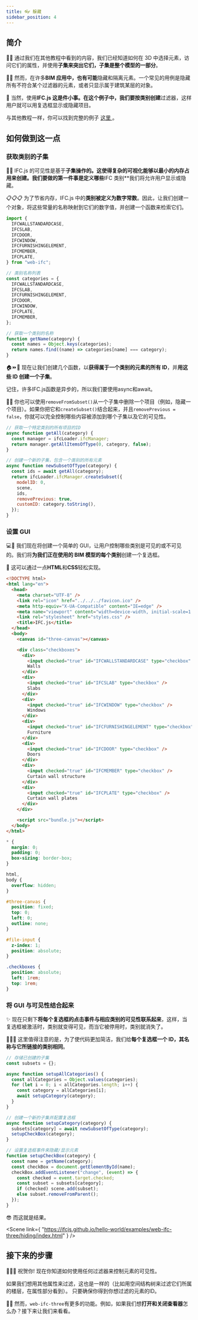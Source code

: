 ```yaml
---
title: 👓 躲藏
sidebar_position: 4
---
```



## 简介

👩‍🏫
通过我们在其他教程中看到的内容，我们已经知道如何在 3D 中选择元素，访问它们的属性，并使用**子集来突出它们，子集是整个模型的一部分**。

🚪🧱
然而，在许多**BIM 应用中，也有可能**隐藏和隔离元素。一个常见的用例是隐藏所有不符合某个过滤器的元素，或者只显示属于建筑某层的对象。

🍰 当然，使用**IFC.js 这是件小事。在这个例子中，我们要按类别创建**过滤器，这样用户就可以用复选框显示或隐藏项目。

<IfcCard>
  与其他教程一样，你可以找到完整的例子
  <a href="https://github.com/IFCjs/hello-world/tree/main/examples/web-ifc-three/hiding">
    这里
  </a>。
</IfcCard>

## 如何做到这一点

### 获取类别的子集

👩‍🏫
IFC.js 的可见性是基于**子集操作的。这使得复杂的可视化能够以最小的内存占用来创建。我们要做的第一件事是定义哪些**IFC 类别\*\*我们将允许用户显示或隐藏。

📋📋📋
为了节省内存，IFC.js 中的**类别被定义为数字常数**。因此，让我们创建一个对象，将这些常量的名称映射到它们的数字值，并创建一个函数来检索它们。

```js
import {
  IFCWALLSTANDARDCASE,
  IFCSLAB,
  IFCDOOR,
  IFCWINDOW,
  IFCFURNISHINGELEMENT,
  IFCMEMBER,
  IFCPLATE,
} from "web-ifc";

// 类别名称列表
const categories = {
  IFCWALLSTANDARDCASE,
  IFCSLAB,
  IFCFURNISHINGELEMENT,
  IFCDOOR,
  IFCWINDOW,
  IFCPLATE,
  IFCMEMBER,
};

// 获取一个类别的名称
function getName(category) {
  const names = Object.keys(categories);
  return names.find((name) => categories[name] === category);
}
```

🏠⏩🚪
现在让我们创建几个函数，以**获得属于一个类别的元素的所有 ID**，并**用这些 ID 创建一个子集**。

<IfcAlert>记住，许多IFC.js函数是异步的，所以我们要使用async和await。</IfcAlert>

👩‍🏫
你也可以使用`removeFromSubset()`从一个子集中删除一个项目（例如，隐藏一个项目）。如果你把它和`createSubset()`结合起来，并且`removePrevious = false`，你就可以完全控制哪些内容被添加到哪个子集以及它的可见性。

```js
// 获取一个特定类别的所有项目的ID
async function getAll(category) {
  const manager = ifcLoader.ifcManager;
  return manager.getAllItemsOfType(0, category, false);
}

// 创建一个新的子集，包含一个类别的所有元素
async function newSubsetOfType(category) {
  const ids = await getAll(category);
  return ifcLoader.ifcManager.createSubset({
    modelID: 0,
    scene,
    ids,
    removePrevious: true,
    customID: category.toString(),
  });
}
```

### 设置 GUI

💻🧑
我们现在将创建一个简单的 GUI，让用户控制哪些类别是可见的或不可见的。我们将**为我们正在使用的 BIM 模型的每个类别**创建一个复选框。

💅
这可以通过一点**HTML**和**CSS**轻松实现。

```html
<!DOCTYPE html>
<html lang="en">
  <head>
    <meta charset="UTF-8" />
    <link rel="icon" href="../../../favicon.ico" />
    <meta http-equiv="X-UA-Compatible" content="IE=edge" />
    <meta name="viewport" content="width=device-width, initial-scale=1.0" />
    <link rel="stylesheet" href="styles.css" />
    <title>IFC.js</title>
  </head>
  <body>
    <canvas id="three-canvas"></canvas>

    <div class="checkboxes">
      <div>
        <input checked="true" id="IFCWALLSTANDARDCASE" type="checkbox" />
        Walls
      </div>
      <div>
        <input checked="true" id="IFCSLAB" type="checkbox" />
        Slabs
      </div>
      <div>
        <input checked="true" id="IFCWINDOW" type="checkbox" />
        Windows
      </div>
      <div>
        <input checked="true" id="IFCFURNISHINGELEMENT" type="checkbox" />
        Furniture
      </div>
      <div>
        <input checked="true" id="IFCDOOR" type="checkbox" />
        Doors
      </div>
      <div>
        <input checked="true" id="IFCMEMBER" type="checkbox" />
        Curtain wall structure
      </div>
      <div>
        <input checked="true" id="IFCPLATE" type="checkbox" />
        Curtain wall plates
      </div>
    </div>

    <script src="bundle.js"></script>
  </body>
</html>
```

```css
* {
  margin: 0;
  padding: 0;
  box-sizing: border-box;
}

html,
body {
  overflow: hidden;
}

#three-canvas {
  position: fixed;
  top: 0;
  left: 0;
  outline: none;
}

#file-input {
  z-index: 1;
  position: absolute;
}

.checkboxes {
  position: absolute;
  left: 1rem;
  top: 1rem;
}
```

### 将 GUI 与可见性结合起来

✨
现在只剩下**将每个复选框的点击事件与相应类别的可见性联系起来**，这样，当复选框被激活时，类别就变得可见，而当它被停用时，类别就消失了。

🎨👨‍🎨
这里值得注意的是，为了使代码更加简洁，我们给**每个复选框一个 ID，其名称与它所链接的类别相同**。

```js
// 存储已创建的子集
const subsets = {};

async function setupAllCategories() {
  const allCategories = Object.values(categories);
  for (let i = 0; i < allCategories.length; i++) {
    const category = allCategories[i];
    await setupCategory(category);
  }
}

// 创建一个新的子集并配置复选框
async function setupCategory(category) {
  subsets[category] = await newSubsetOfType(category);
  setupCheckBox(category);
}

// 设置复选框事件来隐藏/显示元素
function setupCheckBox(category) {
  const name = getName(category);
  const checkBox = document.getElementById(name);
  checkBox.addEventListener("change", (event) => {
    const checked = event.target.checked;
    const subset = subsets[category];
    if (checked) scene.add(subset);
    else subset.removeFromParent();
  });
}
```

😎 而这就是结果。

<Scene
  link={
    "https://ifcjs.github.io/hello-world/examples/web-ifc-three/hiding/index.html"
  }
/>

## 接下来的步骤

🎉🎉🎉
祝贺你! 现在你知道如何使用任何过滤器来控制元素的可见性。

<IfcAlert>
  如果我们想用其他属性来过滤，这也是一样的（比如用空间结构树来过滤它们所属的楼层，在属性部分看到）。
  只要确保你得到你想过滤的元素的ID。
</IfcAlert>

👩‍🏫
然而，`web-ifc-three`有更多的功能。例如，如果我们想**打开和关闭查看器**怎么办？接下来让我们来看看。
